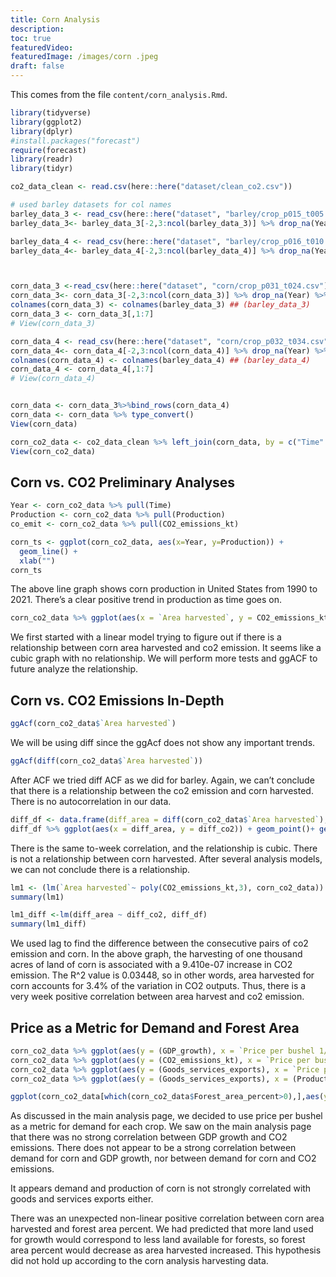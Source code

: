 ```yaml
---
title: Corn Analysis
description:
toc: true
featuredVideo:
featuredImage: /images/corn .jpeg
draft: false
---
```


This comes from the file `content/corn_analysis.Rmd`.

```r
library(tidyverse)
library(ggplot2)
library(dplyr)
#install.packages("forecast")
require(forecast)
library(readr)
library(tidyr)
```

```r
co2_data_clean <- read.csv(here::here("dataset/clean_co2.csv"))

```

```r
# used barley datasets for col names
barley_data_3 <- read_csv(here::here("dataset", "barley/crop_p015_t005.csv"),skip = 5)
barley_data_3<- barley_data_3[-2,3:ncol(barley_data_3)] %>% drop_na(Year) %>% head(-1)

barley_data_4 <- read_csv(here::here("dataset", "barley/crop_p016_t010.csv"),skip = 5)
barley_data_4<- barley_data_4[-2,3:ncol(barley_data_4)] %>% drop_na(Year) %>% head(-1)



corn_data_3 <-read_csv(here::here("dataset", "corn/crop_p031_t024.csv"),skip = 7)
corn_data_3<- corn_data_3[-2,3:ncol(corn_data_3)] %>% drop_na(Year) %>%filter(nchar(Year)==4)
colnames(corn_data_3) <- colnames(barley_data_3) ## (barley_data_3)
corn_data_3 <- corn_data_3[,1:7]
# View(corn_data_3)

corn_data_4 <- read_csv(here::here("dataset", "corn/crop_p032_t034.csv"),skip = 7)
corn_data_4<- corn_data_4[-2,3:ncol(corn_data_4)] %>% drop_na(Year) %>%filter(nchar(Year)==4)
colnames(corn_data_4) <- colnames(barley_data_4) ## (barley_data_4)
corn_data_4 <- corn_data_4[,1:7]
# View(corn_data_4)


corn_data <- corn_data_3%>%bind_rows(corn_data_4) 
corn_data <- corn_data %>% type_convert()
View(corn_data)

corn_co2_data <- co2_data_clean %>% left_join(corn_data, by = c("Time" = "Year"))
View(corn_co2_data)

```

## Corn vs. CO2 Preliminary Analyses
```r

Year <- corn_co2_data %>% pull(Time)
Production <- corn_co2_data %>% pull(Production)
co_emit <- corn_co2_data %>% pull(CO2_emissions_kt)

corn_ts <- ggplot(corn_co2_data, aes(x=Year, y=Production)) +
  geom_line() +
  xlab("")
corn_ts

```
The above line graph shows corn production in United States from 1990 to 2021. There's a clear positive trend in production as time goes on.

```r
corn_co2_data %>% ggplot(aes(x = `Area harvested`, y = CO2_emissions_kt)) + geom_point()+ geom_smooth()
```
We first started with a linear model trying to figure out if there is a relationship between corn area harvested and co2 emission. It seems like a cubic graph with no relationship. We will perform more tests and ggACF to future analyze the relationship. 


## Corn vs. CO2 Emissions In-Depth
```r
ggAcf(corn_co2_data$`Area harvested`) 
```
We will be using diff since the ggAcf does not show any important trends. 

```r
ggAcf(diff(corn_co2_data$`Area harvested`)) 
```
After ACF we tried diff ACF as we did for barley. Again, we can't conclude that there is a relationship between the co2 emission and corn harvested. There is no autocorrelation in our data.

```r
diff_df <- data.frame(diff_area = diff(corn_co2_data$`Area harvested`), diff_co2 = diff(corn_co2_data$CO2_emissions_kt) )
diff_df %>% ggplot(aes(x = diff_area, y = diff_co2)) + geom_point()+ geom_smooth()

```
There is the same to-week correlation, and the relationship is cubic. There is not a relationship between corn harvested. After several analysis models, we can not conclude there is a relationship. 


```r
lm1 <- (lm(`Area harvested`~ poly(CO2_emissions_kt,3), corn_co2_data)) 
summary(lm1)

lm1_diff <-lm(diff_area ~ diff_co2, diff_df) 
summary(lm1_diff)
```
We used lag to find the difference between the consecutive pairs of co2 emission and corn. In the above graph, the harvesting of one thousand acres of land of corn is associated with a 9.410e-07 increase in CO2 emission. The R^2 value is 0.03448, so in other words, area harvested for corn accounts for 3.4% of the variation in CO2 outputs. Thus, there is a very week positive correlation between area harvest and co2 emission.


## Price as a Metric for Demand and Forest Area
```r
corn_co2_data %>% ggplot(aes(y = (GDP_growth), x = `Price per bushel 1/`)) + geom_point() + geom_smooth()
corn_co2_data %>% ggplot(aes(y = (CO2_emissions_kt), x = `Price per bushel 1/`)) + geom_point() + geom_smooth()
corn_co2_data %>% ggplot(aes(y = (Goods_services_exports), x = `Price per bushel 1/`)) + geom_point() + geom_smooth()
corn_co2_data %>% ggplot(aes(y = (Goods_services_exports), x = (Production))) + geom_point() + geom_smooth()

ggplot(corn_co2_data[which(corn_co2_data$Forest_area_percent>0),],aes(y = (Forest_area_percent), x = `Area harvested`)) + geom_point() + geom_smooth()

```
As discussed in the main analysis page, we decided to use price per bushel as a metric for demand for each crop. We saw on the main analysis page that there was no strong correlation between GDP growth and CO2 emissions. There does not appear to be a strong correlation between demand for corn and GDP growth, nor between demand for corn and CO2 emissions. 

It appears demand and production of corn is not strongly correlated with goods and services exports either.

There was an unexpected non-linear positive correlation between corn area harvested and forest area percent. We had predicted that more land used for growth would correspond to less land available for forests, so forest area percent would decrease as area harvested increased. This hypothesis did not hold up according to the corn analysis harvesting data.


